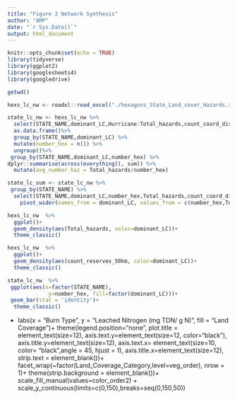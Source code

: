 ```yaml
---
title: "Figure 2 Network Synthesis"
author: "AMP"
date: "`r Sys.Date()`"
output: html_document
---
```


```r
knitr::opts_chunk$set(echo = TRUE)
library(tidyverse)
library(ggplot2)
library(googlesheets4)
library(googledrive)

getwd()
```

```r

hexs_lc_nw <- readxl::read_excel("./hexagons_State_Land_cover_Hazards.xlsx")
```

```r

state_lc_nw <- hexs_lc_nw %>%
  select(STATE_NAME,dominant_LC,Hurricane:Total_hazards,count_coord_distrib_exp_obs:count_reserves_50km) %>%
  as.data.frame()%>%
  group_by(STATE_NAME,dominant_LC) %>%
  mutate(number_hex = n()) %>%
  ungroup()%>%
 group_by(STATE_NAME,dominant_LC,number_hex) %>%
dplyr::summarise(across(everything(), sum)) %>%
  mutate(avg_number_haz = Total_hazards/number_hex)

state_lc_sum <- state_lc_nw %>%
 group_by(STATE_NAME) %>%
  select(STATE_NAME,dominant_LC,number_hex,Total_hazards,count_coord_distrib_exp_obs:count_ecolo_obs_netw_NERRpoly)%>%
    pivot_wider(names_from = dominant_LC, values_from = c(number_hex,Total_hazards,count_coord_distrib_exp_obs:count_ecolo_obs_netw_NERRpoly))
```

```r
hexs_lc_nw  %>%
  ggplot()+
  geom_density(aes(Total_hazards, color=dominant_LC))+
  theme_classic()

hexs_lc_nw  %>%
  ggplot()+
  geom_density(aes(count_reserves_50km, color=dominant_LC))+
  theme_classic()

state_lc_nw  %>%
 ggplot(aes(x=factor(STATE_NAME),
             y=number_hex, fill=factor(dominant_LC)))+
 geom_bar(stat = 'identity')+
  theme_classic()
```

+
  labs(x = "Burn Type", y = "Leached Nitrogen \n (mg TDN/ g N)", fill = "Land Coverage")+
   theme(legend.position="none", 
        plot.title =  element_text(size=12), axis.text.y=element_text(size=12,
                                                                     color="black"),
        axis.title.y=element_text(size=12),
        axis.text.x= element_text(size=10, color= "black",angle = 45, hjust = 1),
        axis.title.x=element_text(size=12),
        strip.text = element_blank())+
  facet_wrap(~factor(Land_Coverage_Category,level=veg_order), nrow = 1)+
  theme(strip.background = element_blank())+
  scale_fill_manual(values=color_order2)  + 
  scale_y_continuous(limits=c(0,150),breaks=seq(0,150,50))